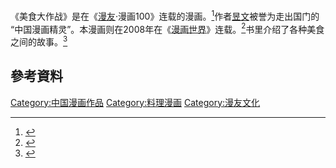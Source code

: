 《美食大作战》是在《[[漫友|漫友]]·漫画100》连载的漫画。<ref>{{Cite news|url=http://news.comicyu.com/2009/11/17/34172.html|title=《漫友·漫画100》倾情赠送第6届金龙奖典藏DVD|language=zh-cn|publisher=漫域|author=千夜|date=2009年11月17日|accessdate=2015-04-24}}</ref>作者[[昱文|昱文]]被誉为走出国门的 “中国漫画精灵”。本漫画则在2008年在《[[漫画世界|漫画世界]]》连载。<ref>{{Cite news|url=http://news.comicyu.com/2010/08/27/45572.html|title=漫画Q版绘制技法新书上市抢鲜看！|language=zh-cn|publisher=漫域|author=卡布奇诺|date=2010年8月27日|accessdate=2015-04-24|archive-date=2016-03-04|archive-url=https://web.archive.org/web/20160304111640/http://news.comicyu.com/2010/08/27/45572.html|dead-url=no}}</ref>书里介绍了各种美食之间的故事。<ref>{{Cite news|url=http://news.comicyu.com/2009/09/18/29708.html|title=国产美食漫画《美食大作战》热闹登场|language=zh-cn|publisher=漫域|author=千夜|date=2009年9月18日|accessdate=2015-04-24|archive-date=2016-03-04|archive-url=https://web.archive.org/web/20160304100254/http://news.comicyu.com/2009/09/18/29708.html|dead-url=no}}</ref>
==參考資料==
{{Reflist}}

[[Category:中国漫画作品|Category:中国漫画作品]]
[[Category:料理漫画|Category:料理漫画]]
[[Category:漫友文化|Category:漫友文化]]